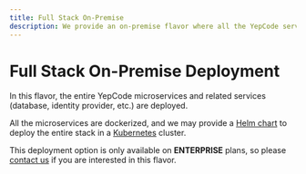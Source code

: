 ```yaml
---
title: Full Stack On-Premise
description: We provide an on-premise flavor where all the YepCode services are deployed.
---
```


# Full Stack On-Premise Deployment

In this flavor, the entire YepCode microservices and related services (database, identity provider, etc.) are deployed.

All the microservices are dockerized, and we may provide a [Helm chart](https://helm.sh/docs/topics/charts/) to deploy the entire stack in a [Kubernetes](https://kubernetes.io/) cluster.

This deployment option is only available on **ENTERPRISE** plans, so please [contact us](https://yepcode.io/contact/) if you are interested in this flavor.
